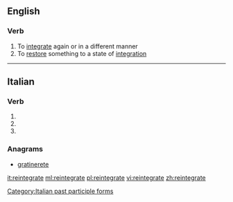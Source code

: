 ==English==

===Verb===
{{en-verb|reintegrat}}

# To [[integrate]] again or in a different manner
# To [[restore]] something to a state of [[integration]]

----

==Italian==

===Verb===
{{head|it|verb form}}

# {{inflection of|reintegrare||2|p|pres|indc|lang=it}}
# {{inflection of|reintegrare||2|p|impr|lang=it}}
# {{feminine plural of|reintegrato|lang=it}}

===Anagrams===
* [[gratinerete#Italian|gratinerete]]

[[Category:Italian past participle forms]]

[[it:reintegrate]]
[[ml:reintegrate]]
[[pl:reintegrate]]
[[vi:reintegrate]]
[[zh:reintegrate]]